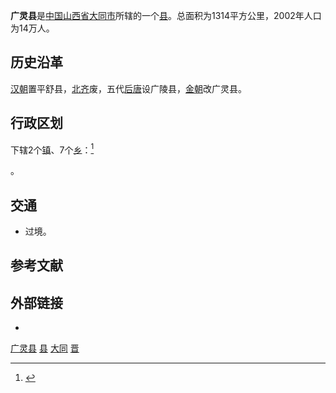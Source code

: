 {{Redirect|广灵}}
{{Infobox China County
|Belong = [[山西省|山西省]][[大同市|大同市]]
}}

'''广灵县'''是[[中国|中国]][[山西省|山西省]][[大同市|大同市]]所辖的一个[[县|县]]。总面积为1314平方公里，2002年人口为14万人。

== 历史沿革 ==
[[汉朝|汉朝]]置平舒县，[[北齐|北齐]]废，五代[[后唐|后唐]]设广陵县，[[金朝|金朝]]改广灵县。

== 行政区划 ==
{{PAGENAMEBASE}}下辖2个[[行政建制镇|镇]]、7个[[乡_(中华人民共和国)|乡]]：<ref>{{PRC admin/ref sgc|14/02/23/000/000}}</ref>

{{PRC admin/children|14/02/23/000/000}}。

== 交通 ==
* {{中国国道名|239}}过境。

== 参考文献 ==
{{reflist}}

== 外部链接 ==
* {{Official website|http://www.sx-guangling.gov.cn/|name=广灵县人民政府门户网站}}

{{广灵县行政区划}}
{{大同市行政区划}}
{{山西行政区划}}
{{国家级贫困县|前}}

[[Category:广灵县|]]
[[Category:大同区县|县]]
[[Category:山西省县份|大同]]
[[Category:原国家级贫困县|晋]]